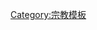 <noinclude>
{{noteTA
|1=zh-tw:上帝沒什麼了不起;zh-hans:上帝不伟大;
|2=zh:飞行面条怪物; zh-sg:飞行面条怪物; zh-tw:飛行義大利麵怪物; zh-hk:飛天意粉怪;zh-cn:飞天面条神教
}}
</noinclude>{{Navbox
|name = 无宗教
|title = 非宗教和非神思想
|listclass = hlist
|state = {{{state|autocollapse}}}
|basestyle = background:#F5DEB3;

|group1 = [[无宗教]]
|list1 =
* [[非有神论]]
* [[反宗教]]
* {{le|后非有神论|Post-theism}}
* [[反教权主义]]
* [[宗教#宗教的批判]]
* [[虚构宗教]]
* [[世俗人文主义]]
* [[自由思想]]

|group2 = [[无神论]]
|list2 =
* [[无神论者列表]]
* [[无神论人口|人口]]
* {{le|无神论与宗教|Atheism and religion|宗教}}
* [[无神论的历史|历史]]
* [[反教权主义]]
* [[国家无神论|国家]]
* [[新无神论|新式]]
* {{le|对无神论的批判|Criticism of atheism|批判}}
* [[对无神论者的歧视|歧视]]
* {{le|隐性和显性无神论|Implicit and explicit atheism|隐性与显性}}
* {{le|消极和积极无神论|Negative and positive atheism|消极和积极}}
* [[神的存在性]]
* [[反神论]]
* [[基督教无神论]]
* {{le|印度教无神论|Atheism in Hinduism}}
* {{le|犹太教无神论|Jewish atheism}}

|group3 = [[不可知论]]
|list3 =
* {{le|不可知论者列表|List of agnostics}}
* [[不可知论#分类|强性]]
* [[不可知论#分类|弱性]]
* [[不可知无神论]]
* [[不可知有神论]]
* [[远神论]]
* [[漠视主义]]
* [[世俗佛教]]

|group4 = [[非有神论]]
|list4 =
* [[宗教#宗教的批判]]
* [[世俗人文主义]]
* [[自由思想]]
* [[飞行面条怪物]]
* [[不一致启示论证]]
* [[隱形粉紅獨角獸]]
* {{le|无神论宗教|Nontheistic religions}}
* [[虚构宗教]]
* {{le|后非有神论|Post-theism}}
* [[罗素的茶壶]]
* {{le|神学非认知论|Theological noncognitivism}}
* {{le|超神论|Transtheism}}

|group5 = [[自然主义]]
|list5 =
* {{le|人文自然主义|Humanistic naturalism|人文}}
* [[形而上自然主義|形而上]]
* [[自然主义#方法论的自然主义与形而上学的自然主义|方法论]]
* {{le|宗教自然主义|Religious naturalism|宗教}}

|group6 = 人群
|list6 =
* [[无神论者列表|无神论者]]
* {{le|不可知论者列表|List of agnostics|不可知论者}}
* {{le|世俗人文主义者列表|List of secular humanists|世俗人文主义}}
* {{le|泛神论者列表|List of pantheists|泛神论者}}
* {{le|自然神论者列表|List of deists|自然神论者}}

|group7 = 书籍
|list7 =
* 《{{le|破除魔咒：成为自然现象的宗教|Breaking the Spell: Religion as a Natural Phenomenon}}》
* 《[[信仰的終結：宗教、恐怖行動及理性的未來]]》
* 《[[上帝错觉]]》
* 《[[上帝不伟大]]》
* 《{{le|致基督教国家的信|Letter to a Christian Nation}}》
* 《[[自然系统]]》
* 《[[我为什么不是基督徒]]》
* 《{{le|我为什么不是穆斯林|Why I Am Not a Muslim}}》

|group8 = {{le|世俗主义组织列表|List of secularist organizations|组织}}
|list8 =
* [[美国无神论者]]
* {{le|美国人文主义协会|American Humanist Association}}
* {{le|无神论者国际联盟|Atheist Alliance International}}
* {{le|英国人文主义协会|British Humanist Association}}
* {{le|宗教自由基金会|Freedom From Religion Foundation}}
* {{le|国际人道和伦理联合会|International Humanist and Ethical Union}}
* {{le|理性集会|Reason Rally}}
* {{le|从宗教中恢复|Recovering from Religion}}
* {{le|世界泛神论运动|World Pantheist Movement}}

|group9 = 相关话题
|list9 =
* {{le|反宗教国家|Irreligion by country}}
* [[世俗主义]]
* {{le|法国世俗化|Laïcité}}
* [[新兴宗教]]
* [[虚构宗教]]

}}<noinclude>
[[Category:宗教模板]]
</noinclude>